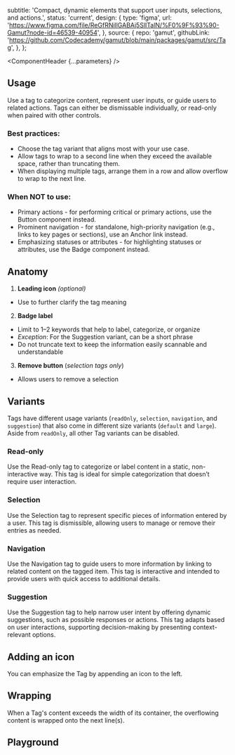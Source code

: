 


  subtitle:
    'Compact, dynamic elements that support user inputs, selections, and actions.',
  status: 'current',
  design: {
    type: 'figma',
    url: 'https://www.figma.com/file/ReGfRNillGABAj5SlITalN/%F0%9F%93%90-Gamut?node-id=46539-40954',
  },
  source: {
    repo: 'gamut',
    githubLink:
      'https://github.com/Codecademy/gamut/blob/main/packages/gamut/src/Tag',
  },
};

<Meta of={TagStories} />

<ComponentHeader {...parameters} />

## Usage

Use a tag to categorize content, represent user inputs, or guide users to related actions. Tags can either be dismissable individually, or read-only when paired with other controls.

### Best practices:

- Choose the tag variant that aligns most with your use case.
- Allow tags to wrap to a second line when they exceed the available space, rather than truncating them.
- When displaying multiple tags, arrange them in a row and allow overflow to wrap to the next line.

### When NOT to use:

- Primary actions - for performing critical or primary actions, use the <LinkTo id="Atoms/Buttons">Button</LinkTo> component instead.
- Prominent navigation - for standalone, high-priority navigation (e.g., links to key pages or sections), use an <LinkTo id="Typography/Anchor">Anchor</LinkTo> link instead.
- Emphasizing statuses or attributes - for highlighting statuses or attributes, use the <LinkTo id="Atoms/Badge">Badge</LinkTo> component instead.

## Anatomy

<ImageWrapper
  src="./atoms/tag.png"
  alt="The anatomy of the Tag component, detailed below."
/>

1. **Leading icon** _(optional)_

- Use to further clarify the tag meaning

2. **Badge label**

- Limit to 1–2 keywords that help to label, categorize, or organize
- _Exception_: For the Suggestion variant, can be a short phrase
- Do not truncate text to keep the information easily scannable and understandable

3. **Remove button** (_selection tags only_)
- Allows users to remove a selection

## Variants

Tags have different usage variants (`readOnly`, `selection`, `navigation`, and `suggestion`) that also come in different size variants (`default` and `large`). Aside from `readOnly`, all other Tag variants can be disabled.

### Read-only
Use the Read-only tag to categorize or label content in a static, non-interactive way. This tag is ideal for simple categorization that doesn’t require user interaction.

<Canvas of={TagStories.Default} />
<Canvas of={TagStories.ReadOnlyLarge} />

### Selection
Use the Selection tag to represent specific pieces of information entered by a user. This tag is dismissible, allowing users to manage or remove their entries as needed.
<Canvas of={TagStories.Selection} />
<Canvas of={TagStories.SelectionLarge} />
<Canvas of={TagStories.SelectionDisabled} />

### Navigation
Use the Navigation tag to guide users to more information by linking to related content on the tagged item. This tag is interactive and intended to provide users with quick access to additional details.

<Canvas of={TagStories.Navigation} />
<Canvas of={TagStories.NavigationLarge} />
<Canvas of={TagStories.NavigationDisabled} />

### Suggestion
Use the Suggestion tag to help narrow user intent by offering dynamic suggestions, such as possible responses or actions. This tag adapts based on user interactions, supporting decision-making by presenting context-relevant options.
<Canvas of={TagStories.Suggestion} />
<Canvas of={TagStories.SuggestionLarge} />
<Canvas of={TagStories.SuggestionDisabled} />

## Adding an icon

You can emphasize the Tag by appending an icon to the left.

<Canvas of={TagStories.WithIcon} />

## Wrapping

When a Tag's content exceeds the width of its container, the overflowing content is wrapped onto the next line(s).

<Canvas of={TagStories.Overflow} />

## Playground

<Canvas sourceState="shown" of={TagStories.Default} />

<Controls />
